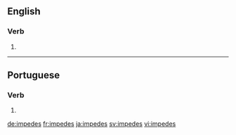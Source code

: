 ==English==

===Verb===
{{head|en|verb form}}

# {{en-third-person singular of|impede}}

----

==Portuguese==

===Verb===
{{pt-verb-form}}

# {{conjugation of|impedir||2|s|present|indicative|lang=pt}}

[[de:impedes]]
[[fr:impedes]]
[[ja:impedes]]
[[sv:impedes]]
[[vi:impedes]]